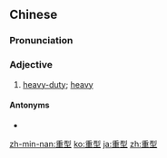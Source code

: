 ==Chinese==
{{zh-forms}}

===Pronunciation===
{{zh-pron
|m=zhòngxíng
|c=cung5 jing4
|mn=qz:tǎng-hêng/tw,xm,zz:tāng-hêng/qz:tiǒng-hêng/tw,xm,zz:tiōng-hêng
|cat=a
}}

===Adjective===
{{zh-adj}}

# {{lb|zh|attributive}} [[heavy-duty]]; [[heavy]] {{gloss|of machinery, weapons, etc.}}

====Antonyms====
* {{zh-l|輕型}}

[[zh-min-nan:重型]]
[[ko:重型]]
[[ja:重型]]
[[zh:重型]]